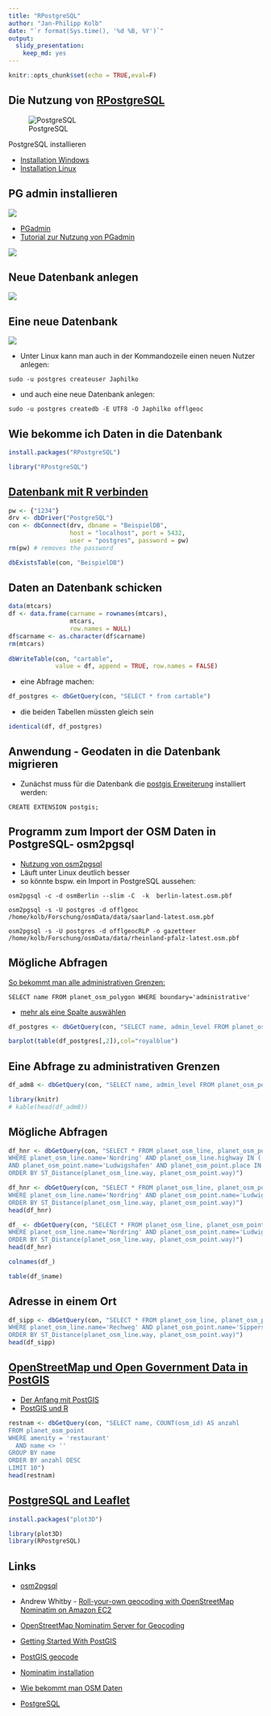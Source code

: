 ```yaml
---
title: "RPostgreSQL"
author: "Jan-Philipp Kolb"
date: "`r format(Sys.time(), '%d %B, %Y')`"
output: 
  slidy_presentation: 
    keep_md: yes
---
```


```r
knitr::opts_chunk$set(echo = TRUE,eval=F)
```

## Die Nutzung von [RPostgreSQL](http://wiki.openstreetmap.org/wiki/PostgreSQL)

![PostgreSQL](https://www.runabove.com/images/new/2015/postgresql_1.png)


PostgreSQL installieren

- [Installation Windows](https://www.postgresql.org/download/windows/)
- [Installation Linux](http://postgres.de/install.html)

## PG admin installieren

![](figure/pgadmin.PNG)

- [PGadmin](https://www.pgadmin.org/)
- [Tutorial zur Nutzung von PGadmin](https://www.enterprisedb.com/resources/videos/how-create-postgres-database-using-pgadmin)

![](https://upload.wikimedia.org/wikipedia/commons/5/5f/PgAdminLogo.jpg)

## Neue Datenbank anlegen

![](figure/pgadminDBanlegen.PNG)

## Eine neue Datenbank

![](figure/neueDB.PNG)

- Unter Linux kann man auch in der Kommandozeile einen neuen Nutzer anlegen:

```
sudo -u postgres createuser Japhilko
```
- und auch eine neue Datenbank anlegen:

```
sudo -u postgres createdb -E UTF8 -O Japhilko offlgeoc
```

## Wie bekomme ich Daten in die Datenbank

```r
install.packages("RPostgreSQL")
```


```r
library("RPostgreSQL")
```

## [Datenbank mit R verbinden](https://datashenanigan.wordpress.com/2015/05/18/getting-started-with-postgresql-in-r/)

```r
pw <- {"1234"}
drv <- dbDriver("PostgreSQL")
con <- dbConnect(drv, dbname = "BeispielDB",
                 host = "localhost", port = 5432,
                 user = "postgres", password = pw)
rm(pw) # removes the password

dbExistsTable(con, "BeispielDB")
```

## Daten an Datenbank schicken

```r
data(mtcars)
df <- data.frame(carname = rownames(mtcars), 
                 mtcars, 
                 row.names = NULL)
df$carname <- as.character(df$carname)
rm(mtcars)
 
dbWriteTable(con, "cartable", 
             value = df, append = TRUE, row.names = FALSE)
```

- eine Abfrage machen:

```r
df_postgres <- dbGetQuery(con, "SELECT * from cartable")
```

- die beiden Tabellen müssten gleich sein

```r
identical(df, df_postgres)
```


## Anwendung - Geodaten in die Datenbank migrieren

- Zunächst muss für die Datenbank die [postgis Erweiterung](http://postgis.net/install/) installiert werden:

```
CREATE EXTENSION postgis;
```

## Programm zum Import der OSM Daten in PostgreSQL- osm2pgsql

- [Nutzung von osm2pgsql](http://www.volkerschatz.com/net/osm/osm2pgsql-usage.html)
- Läuft unter Linux deutlich besser
- so könnte bspw. ein Import in PostgreSQL aussehen:

```
osm2pgsql -c -d osmBerlin --slim -C  -k  berlin-latest.osm.pbf
```

```
osm2pgsql -s -U postgres -d offlgeoc /home/kolb/Forschung/osmData/data/saarland-latest.osm.pbf 
```

```
osm2pgsql -s -U postgres -d offlgeocRLP -o gazetteer /home/kolb/Forschung/osmData/data/rheinland-pfalz-latest.osm.pbf 
```

## Mögliche Abfragen

[So bekommt man alle administrativen Grenzen:](https://gist.github.com/jpetazzo/5177554)

```
SELECT name FROM planet_osm_polygon WHERE boundary='administrative'
```


- [mehr als eine Spalte auswählen](http://dba.stackexchange.com/questions/54011/postgres-function-assign-query-results-to-multiple-variables)

```r
df_postgres <- dbGetQuery(con, "SELECT name, admin_level FROM planet_osm_polygon WHERE boundary='administrative'")
```

```r
barplot(table(df_postgres[,2]),col="royalblue")
```

## Eine Abfrage zu administrativen Grenzen

```r
df_adm8 <- dbGetQuery(con, "SELECT name, admin_level FROM planet_osm_polygon WHERE boundary='administrative' AND admin_level='8'")
```

```r
library(knitr)
# kable(head(df_adm8))
```

## Mögliche Abfragen

```r
df_hnr <- dbGetQuery(con, "SELECT * FROM planet_osm_line, planet_osm_point 
WHERE planet_osm_line.name='Nordring' AND planet_osm_line.highway IN ('motorway','trunk','primary')
AND planet_osm_point.name='Ludwigshafen' AND planet_osm_point.place IN ('city', 'town')
ORDER BY ST_Distance(planet_osm_line.way, planet_osm_point.way)")
```

```r
df_hnr <- dbGetQuery(con, "SELECT * FROM planet_osm_line, planet_osm_point 
WHERE planet_osm_line.name='Nordring' AND planet_osm_point.name='Ludwigshafen' 
ORDER BY ST_Distance(planet_osm_line.way, planet_osm_point.way)")
head(df_hnr)
```

```r
df_ <- dbGetQuery(con, "SELECT * FROM planet_osm_line, planet_osm_point 
WHERE planet_osm_line.name='Nordring' AND planet_osm_point.name='Ludwigshafen' 
ORDER BY ST_Distance(planet_osm_line.way, planet_osm_point.way)")
head(df_hnr)
```

```r
colnames(df_)
```

```r
table(df_$name)
```

## Adresse in einem Ort

```r
df_sipp <- dbGetQuery(con, "SELECT * FROM planet_osm_line, planet_osm_point 
WHERE planet_osm_line.name='Rechweg' AND planet_osm_point.name='Sippersfeld' 
ORDER BY ST_Distance(planet_osm_line.way, planet_osm_point.way)")
head(df_sipp)
```


## [OpenStreetMap und Open Government Data in PostGIS](http://tud.at/linuxwochen/2013-osm-postgis/)

- [Der Anfang mit PostGIS](http://www.bostongis.com/?content_name=postgis_tut01)
- [PostGIS und R](https://gis.stackexchange.com/questions/64950/working-with-postgis-data-in-r)

```r
restnam <- dbGetQuery(con, "SELECT name, COUNT(osm_id) AS anzahl
FROM planet_osm_point
WHERE amenity = 'restaurant'
  AND name <> ''
GROUP BY name
ORDER BY anzahl DESC
LIMIT 10")
head(restnam)
```


## [PostgreSQL and Leaflet](https://www.r-bloggers.com/using-postgresql-and-shiny-with-a-dynamic-leaflet-map-monitoring-trash-cans/)

```r
install.packages("plot3D")
```


```r
library(plot3D)
library(RPostgreSQL)
```

## Links

- [osm2pgsql
](https://github.com/petewarden/osm2pgsql/tree/master/gazetteer)

- Andrew Whitby - [Roll-your-own geocoding with OpenStreetMap Nominatim on Amazon EC2](https://andrewwhitby.com/2014/12/18/nominatim-on-ec2/)

- [OpenStreetMap Nominatim Server for Geocoding](http://koo.fi/blog/2015/03/19/openstreetmap-nominatim-server-for-geocoding/#Database_users)

- [Getting Started With PostGIS](http://www.bostongis.com/PrinterFriendly.aspx?content_name=postgis_tut01)

- [PostGIS geocode](http://postgis.net/docs/Geocode.html)

- [Nominatim installation](http://wiki.openstreetmap.org/wiki/Nominatim/Installation)

- [Wie bekommt man OSM Daten](https://www.azavea.com/blog/2015/12/21/tools-for-getting-data-out-of-openstreetmap-and-into-desktop-gis/)


- [PostgreSQL](http://wiki.openstreetmap.org/wiki/PostgreSQL)
